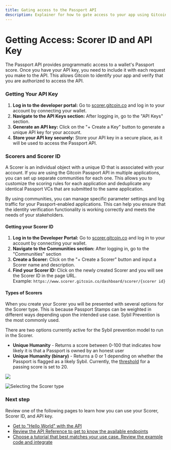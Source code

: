 ```yaml
---
title: Gating access to the Passport API
description: Explainer for how to gate access to your app using Gitcoin Passport.
---
```


# Getting Access: Scorer ID and API Key

The Passport API provides programmatic access to a wallet's Passport score. Once you have your API key, you need to include it with each request you make to the API. This allows Gitcoin to identify your app and verify that you are authorized to access the API.

### Getting Your API Key

1. **Log in to the developer portal:** Go to [scorer.gitcoin.co](https://www.scorer.gitcoin.co/) and log in to your account by connecting your wallet.
2. **Navigate to the API Keys section:** After logging in, go to the "API Keys" section.
3. **Generate an API key:** Click on the "+ Create a Key" button to generate a unique API key for your account.
4. **Store your API key securely:** Store your API key in a secure place, as it will be used to access the Passport API.


### Scorers and Scorer ID

A Scorer is an individual object with a unique ID that is associated with your account. If you are using the Gitcoin Passport API in multiple applications, you can set up separate communities for each one. This allows you to customize the scoring rules for each application and deduplicate any identical Passport VCs that are submitted to the same application.

By using communities, you can manage specific parameter settings and log traffic for your Passport-enabled applications. This can help you ensure that the identity verification functionality is working correctly and meets the needs of your stakeholders.

#### Getting your Scorer ID

1. **Log in to the Developer Portal:** Go to [scorer.gitcoin.co](https://www.scorer.gitcoin.co/) and log in to your account by connecting your wallet.
2. **Navigate to the Communities section:** After logging in, go to the "Communities" section
3. **Create a Scorer:** Click on the "+ Create a Scorer" button and input a Scorer name and description.
4. **Find your Scorer ID:** Click on the newly created Scorer and you will see the Scorer ID in the page URL.\
   Example: `https://www.scorer.gitcoin.co/dashboard/scorer/{scorer id}`

#### Types of Scorers

When you create your Scorer you will be presented with several options for the Scorer type. This is because Passport Stamps can be weighted in different ways depending upon the intended use case. Sybil Prevention is the most commonly used.

There are two options currently active for the Sybil prevention model to run in the Scorer.

* **Unique Humanity** - Returns a score between 0-100 that indicates how likely it is that a Passport is owned by an honest user
* **Unique Humanity (binary)** - Returns a 0 or 1 depending on whether the Passport is flagged as a likely Sybil. Currently, the [threshold](../../major-concepts/scoring-thresholds) for a passing score is set to 20.

![](public/scorer-use-case.png)

![Selecting the Scorer type](https://arweave.net/P6eKM-crq8LVGCtjpVZR9RLuiR35F7Jc-6mBXGxMHJY)

### Next step

Review one of the following pages to learn how you can use your Scorer, Scorer ID, and API key.
- [Get to "Hello World" with the API](quick-start-guide)
- [Review the API Reference to get to know the available endpoints](api-reference)
- [Choose a tutorial that best matches your use case. Review the example code and integrate](tutorials)
